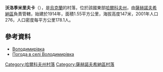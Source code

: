 {{coord|49|6|18|N|36|8|42|E|scale:100000_region:UA|display=title}}

'''沃洛季米里夫卡'''（{{lang-uk|Володимирівка}}），是[[烏克蘭|烏克蘭]]的村落，位於該國東部[[哈爾科夫州|哈爾科夫州]]，由[[薩赫諾夫希納區|薩赫諾夫希納區]]負責管轄，始建於1914年，面積1.55平方公里，海拔高度147米，2001年人口276，人口密度每平方公里178.1人。

==參考資料==
* [http://w1.c1.rada.gov.ua/pls/z7502/A005?rdat1=09.01.2009&rf7571=33933 Володимирівка]
* [http://weather.in.ua/ua/har'kovskaja/4447 Погода в селі Володимирівка] {{Wayback|url=http://weather.in.ua/ua/har%27kovskaja/4447 |date=20160323024815 }}

{{DEFAULTSORT:Володимирівка}}
[[Category:哈爾科夫州村落|Category:哈爾科夫州村落]]
[[Category:薩赫諾夫希納區村落|Category:薩赫諾夫希納區村落]]


{{Kharkiv-geo-stub}}